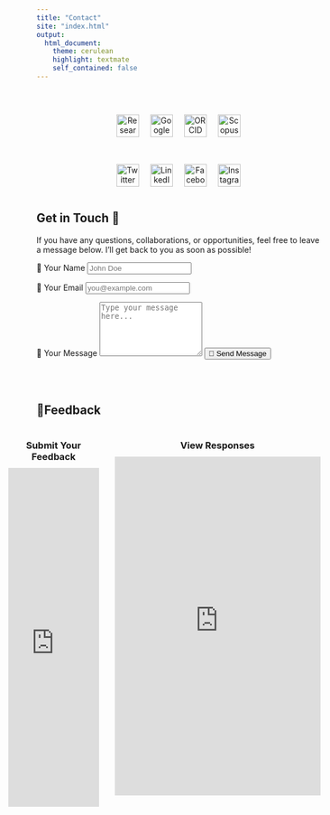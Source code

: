 ```yaml
---
title: "Contact"
site: "index.html"
output:
  html_document:
    theme: cerulean
    highlight: textmate
    self_contained: false
---
```



<br>

<div style="text-align: center;">

  <div style="display: inline-flex; gap: 20px; align-items: center; justify-content: center;">
   <a href="https://www.researchgate.net/profile/YOUR_ID" target="_blank">
   <img src="https://upload.wikimedia.org/wikipedia/commons/5/5e/ResearchGate_icon_SVG.svg" alt="ResearchGate" width="40">
    </a>

   <a href="https://scholar.google.com/citations?user=YOUR_ID" target="_blank">
    <img src="https://upload.wikimedia.org/wikipedia/commons/c/c7/Google_Scholar_logo.svg" alt="Google Scholar" width="40">
    </a>
    
   <a href="https://orcid.org/YOUR_ID" target="_blank">
     <img src="https://upload.wikimedia.org/wikipedia/commons/0/06/ORCID_iD.svg" alt="ORCID" width="40">
   </a>
    
  <a href="https://www.scopus.com/authid/detail.uri?authorId=YOUR_ID" target="_blank">
      <img src="scopus.png" alt="Scopus" width="40">
   </a>

  </div>

</div>


<div style="text-align: center; margin-top: 20px;">

  <div style="display: inline-flex; gap: 20px; align-items: center; justify-content: center;">

   <a href="https://twitter.com/partha679" target="_blank">
    <img src="https://upload.wikimedia.org/wikipedia/commons/6/6f/Logo_of_Twitter.svg" alt="Twitter" width="40">
   </a>

   <a href="https://www.linkedin.com/in/partha-sarathi-jena-9b26a264/" target="_blank">
    <img src="https://upload.wikimedia.org/wikipedia/commons/c/ca/LinkedIn_logo_initials.png" alt="LinkedIn" width="40">
   </a>

  <a href="https://www.facebook.com/partha679" target="_blank">
    <img src="https://upload.wikimedia.org/wikipedia/commons/1/1b/Facebook_icon.svg" alt="Facebook" width="40">
  </a>

  <a href="https://www.instagram.com/partha679" target="_blank">
     <img src="https://upload.wikimedia.org/wikipedia/commons/e/e7/Instagram_logo_2016.svg" alt="Instagram" width="40">
  </a>

  </div>

</div>



<div class="contact-container">

<h2>Get in Touch 💬</h2>
<p>If you have any questions, collaborations, or opportunities, feel free to leave a message below. I'll get back to you as soon as possible!</p>

<form action="https://formspree.io/f/xwpbyzoj" method="POST" class="contact-form">
  <label for="name">👤 Your Name</label>
  <input type="text" name="name" placeholder="John Doe" required>

  <label for="email">📧 Your Email</label>
  <input type="email" name="_replyto" placeholder="you@example.com" required>

  <label for="message">📝 Your Message</label>
  <textarea name="message" rows="6" placeholder="Type your message here..." required></textarea>

  <button type="submit">🚀 Send Message</button>
</form>

</div>


<br><br>

## 🙋Feedback

<style>
  .container-wrapper {
    margin-left: -10%;
  }

  .container {
    display: flex;
    gap: 5%;
    justify-content: flex-start;
  }

  .form-box {
    width: 30%;
  }

  .sheet-box {
    width: 68%;
  }

  h3 {
    text-align: center;
    margin-bottom: 10px;
  }
</style>

<div class="container-wrapper">
  <div class="container">
   <div class="form-box">
   <h3>Submit Your Feedback</h3>
   <iframe src="https://docs.google.com/forms/d/e/1FAIpQLScz1bXRSb-8F_uJBktpfAITILeQi0gCaeAXNzd04Gs1p5mPgg/viewform?embedded=true" width="100%" height="600" frameborder="0" marginheight="0" marginwidth="0">Loading…</iframe>
    </div>

  <div class="sheet-box">
  <h3>View Responses</h3>
  <iframe src="https://docs.google.com/spreadsheets/d/1W8Lf-LBXHi00FevObEufStdiKFILgadCkiq8Ji9gEOE/edit?usp=sharing/pubhtml?widget=true&amp;headers=false" width="100%" height="600" frameborder="0"></iframe>
    </div>
  </div>
</div>





